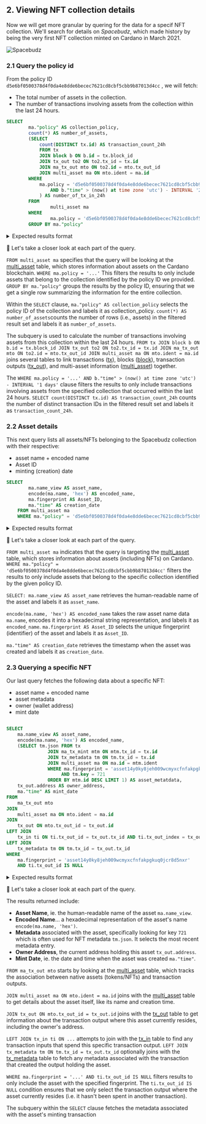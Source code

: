 
## 2. Viewing NFT collection details

Now we will get more granular by quering for the data for a specif NFT collection. We'll search for details on *Spacebudz*, which made history by being the very first NFT collection minted on Cardano in March 2021.

![Spacebudz](/images/spacebudz.png)

### 2.1 Query the policy id

From the policy ID `d5e6bf0500378d4f0da4e8dde6becec7621cd8cbf5cbb9b87013d4cc` , we will fetch:

- The total number of assets in the collection.
- The number of transactions involving assets from the collection within the last 24 hours.

 
```sql
SELECT 
		ma."policy" AS collection_policy,
		count(*) AS number_of_assets,
		(SELECT 
			count(DISTINCT tx.id) AS transaction_count_24h
			FROM tx
			JOIN block b ON b.id = tx.block_id 
			JOIN tx_out to2 ON to2.tx_id = tx.id 
			JOIN ma_tx_out mto ON to2.id = mto.tx_out_id
			JOIN multi_asset ma ON mto.ident = ma.id
		WHERE
			ma.policy = 'd5e6bf0500378d4f0da4e8dde6becec7621cd8cbf5cbb9b87013d4cc'
			    AND b."time" > (now() at time zone 'utc') - INTERVAL '24 hours'
			) AS number_of_tx_in_24h
		FROM 
		        multi_asset ma
		WHERE 
		        ma.policy = 'd5e6bf0500378d4f0da4e8dde6becec7621cd8cbf5cbb9b87013d4cc'
		GROUP BY ma."policy"
```
<details>
<summary>
Expected results format
</summary>

```sql
collection_policy                                        | number_of_assets | number_of_tx_in_24h
---------------------------------------------------------+------------------+----------------------
d5e6bf0500378d4f0da4e8dde6becec7621cd8cbf5cbb9b87013d4cc |    10,000        | 75 
             
```

</details>

🔎 Let's take a closer look at each part of the query. 

`FROM multi_asset ma` specifies that the query will be looking at the [multi_asset](https://github.com/cardano-foundation/cf-ledger-sync/blob/main/docs/pages/schema.md#multi_asset) table, which stores information about assets on the Cardano blockchain.
`WHERE ma.policy = '...'` This filters the results to only include assets that belong to the collection identified by the  policy ID we provided.
`GROUP BY ma."policy"`  groups the results by the policy ID, ensuring that we get a single row summarizing the information for the entire collection.

Within the `SELECT` clause, `ma."policy" AS collection_policy` selects the policy ID of the collection and labels it as collection_policy. `count(*) AS number_of_assets`counts the number of rows (i.e., assets) in the filtered result set and labels it as `number_of_assets`.

The subquery is used to calculate the number of transactions involving assets from this collection within the last 24 hours.
`FROM tx JOIN block b ON b.id = tx.block_id JOIN tx_out to2 ON to2.tx_id = tx.id JOIN ma_tx_out mto ON to2.id = mto.tx_out_id JOIN multi_asset ma ON mto.ident = ma.id` joins several tables to link transactions ([tx](https://github.com/cardano-foundation/cf-ledger-sync/blob/main/docs/pages/schema.md#tx)), blocks ([block](https://github.com/cardano-foundation/cf-ledger-sync/blob/main/docs/pages/schema.md#block)), transaction outputs ([tx_out](https://github.com/cardano-foundation/cf-ledger-sync/blob/main/docs/pages/schema.md#tx_out)), and multi-asset information ([multi_asset](https://github.com/cardano-foundation/cf-ledger-sync/blob/main/docs/pages/schema.md#multi_asset)) together.

The `WHERE ma.policy = '...' AND b."time" > (now() at time zone 'utc') - INTERVAL '1 days'` clause filters the results to only include transactions involving assets from the specified collection that occurred within the last 24 hours.
`SELECT count(DISTINCT tx.id) AS transaction_count_24h` counts the number of distinct transaction IDs in the filtered result set and labels it as `transaction_count_24h`.



### 2.2 Asset details

This next query lists all assets/NFTs belonging to the Spacebudz collection with their respective:
- asset name + encoded name
- Asset ID
- minting (creation) date

```sql
SELECT
		ma.name_view AS asset_name,
		encode(ma.name, 'hex') AS encoded_name,
		ma.fingerprint AS Asset_ID,
		ma."time" AS creation_date
	FROM multi_asset ma 
	WHERE ma."policy" = 'd5e6bf0500378d4f0da4e8dde6becec7621cd8cbf5cbb9b87013d4cc'
```
<details>
<summary>
Expected results format
</summary>

```sql
asset_name   |  encoded_name             |  asset_id                                     | creation_date
-------------+---------------------------+-----------------------------------------------+-------------------------
SpaceBud9007 | 	537061636542756439303037 | asset1qqcka5xwrzx40t7gaf2l4qd0k8latxqpkpq28h  | 2021-03-24 01:18:08.000
SpaceBud5511 | 	537061636542756435353131 | asset1x0pkcc6vf2v5ezhhj4hd9mls3pwwufvxy66rwp  | 2021-03-24 01:22:10.000
  ....       | 	....                     | 	......                                   | 	...

(Note: results trimmed for readability)             
```

</details>

🔎 Let's take a closer look at each part of the query. 

`FROM multi_asset ma` indicates that the query is targeting the [multi_asset](https://github.com/cardano-foundation/cf-ledger-sync/blob/main/docs/pages/schema.md#multi_asset) table, which stores information about assets (including NFTs) on Cardano. `WHERE ma."policy" = 'd5e6bf0500378d4f0da4e8dde6becec7621cd8cbf5cbb9b87013d4cc'` filters the results to only include assets that belong to the specific collection identified by the given policy ID.

`SELECT:
ma.name_view AS asset_name` retrieves the human-readable name of the asset and labels it as `asset_name`.

`encode(ma.name, 'hex') AS encoded_name` takes the raw asset name data `ma.name`, encodes it into a hexadecimal string representation, and labels it as `encoded_name`. `ma.fingerprint AS Asset_ID` selects the unique fingerprint (identifier) of the asset and labels it as `Asset_ID`. 

`ma."time" AS creation_date` retrieves the timestamp when the asset was created and labels it as `creation_date`.

### 2.3 Querying a specific NFT

Our last query fetches the following data about a specific NFT:
- asset name + encoded name
- asset metadata 
- owner (wallet address)
- mint date

```sql

SELECT 
	ma.name_view AS asset_name,
	encode(ma.name, 'hex') AS encoded_name,
	(SELECT tm.json FROM tx
               JOIN ma_tx_mint mtm ON mtm.tx_id = tx.id 
               JOIN tx_metadata tm ON tm.tx_id = tx.id
               JOIN multi_asset ma ON ma.id = mtm.ident
               WHERE ma.fingerprint = 'asset14y0ky8jeh009wcmyxcfnfakpgkuq0jcr8d5nxr' 
               		AND tm.key = 721
               ORDER BY mtm.id DESC LIMIT 1) AS asset_metatdata,
    tx_out.address AS owner_address,
    ma."time" AS mint_date
FROM 
    ma_tx_out mto
JOIN 
    multi_asset ma ON mto.ident = ma.id
JOIN 
    tx_out ON mto.tx_out_id = tx_out.id
LEFT JOIN 
    tx_in ti ON ti.tx_out_id = tx_out.tx_id AND ti.tx_out_index = tx_out.INDEX
LEFT JOIN 
	tx_metadata tm ON tm.tx_id = tx_out.tx_id
WHERE 
    ma.fingerprint = 'asset14y0ky8jeh009wcmyxcfnfakpgkuq0jcr8d5nxr'
    AND ti.tx_out_id IS NULL

```
<details>
<summary>
Expected results format
</summary>

```sql
asset_name   |  encoded_name             |  asset_metadata                               | owner_address	
-------------+---------------------------+-----------------------------------------------+-------------------------
SpaceBud964  | 	5370616365427564393634   | 	{"d5e6bf0500378d4f0da4e8dde6be.....  }   | 2021-03-24 01:18:08.000


(Note: results trimmed for readability)             
```
</details>

🔎 Let's take a closer look at each part of the query. 

The results returned include:

- **Asset Name**, ie. the human-readable name of the asset `ma.name_view`.
- **Encoded Name**... a hexadecimal representation of the asset's name `encode(ma.name, 'hex')`.
- **Metadata** associated with the asset, specifically looking for key `721` which is often used for NFT metadata `tm.json`. It selects the most recent metadata entry.
- **Owner Address**, the current address holding this asset `tx_out.address`.
- **Mint Date**, ie. the date and time when the asset was created `ma."time"`.


`FROM ma_tx_out mto` starts by looking at the [multi_asset](https://github.com/cardano-foundation/cf-ledger-sync/blob/main/docs/pages/schema.md#multi_asset) table, which tracks the association between native assets (tokens/NFTs) and transaction outputs.

`JOIN multi_asset ma ON mto.ident = ma.id` joins with the [multi_asset](https://github.com/cardano-foundation/cf-ledger-sync/blob/main/docs/pages/schema.md#multi_asset) table to get details about the asset itself, like its name and creation time.

`JOIN tx_out ON mto.tx_out_id = tx_out.id` joins with the [tx_out](https://github.com/cardano-foundation/cf-ledger-sync/blob/main/docs/pages/schema.md#tx_out) table to get information about the transaction output where this asset currently resides, including the owner's address.

`LEFT JOIN tx_in ti ON ...` attempts to join with the [tx_in](https://github.com/cardano-foundation/cf-ledger-sync/blob/main/docs/pages/schema.md#tx_in) table to find any transaction inputs that spend this specific transaction output.
`LEFT JOIN tx_metadata tm ON tm.tx_id = tx_out.tx_id` optionally joins with the [tx_metadata](https://github.com/cardano-foundation/cf-ledger-sync/blob/main/docs/pages/schema.md#tx_metadata) table to fetch any metadata associated with the transaction that created the output holding the asset.

`WHERE ma.fingerprint = '...' AND ti.tx_out_id IS NULL` filters results to only include the asset with the specified fingerprint. The `ti.tx_out_id IS NULL` condition ensures that we only select the transaction output where the asset currently resides (i.e. it hasn't been spent in another transaction).

The subquery within the `SELECT` clause fetches the metadata associated with the asset's minting transaction

